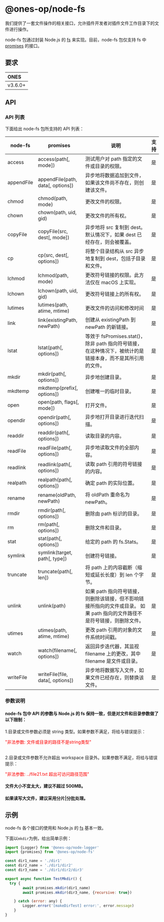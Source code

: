 # @ones-op/node-fs

我们提供了一套文件操作的相关接口，允许插件开发者对插件文件工作目录下的文件进行操作。

node-fs 包通过封装 Node.js 的 [fs](https://nodejs.cn/dist/latest-v16.x/docs/api/fs.html) 来实现。目前，node-fs 包仅支持 fs 中 [promises](https://nodejs.cn/dist/latest-v16.x/docs/api/fs.html#promise-api) 的接口。

## 要求

| ONES    |
| :------ |
| v3.6.0+ |

## API

### API 列表

下面给出 node-fs 包所支持的 API 列表：

| node-fs    | promises                          | 说明                                                                                                                      | 支持 |
| ---------- | --------------------------------- | ------------------------------------------------------------------------------------------------------------------------- | ---- |
| access     | access(path[, mode])              | 测试用户对 path 指定的文件或目录的权限。                                                                                  | 是   |
| appendFile | appendFile(path, data[, options]) | 异步地将数据追加到文件，如果该文件尚不存在，则创建该文件。                                                                | 是   |
| chmod      | chmod(path, mode)                 | 更改文件的权限。                                                                                                          | 是   |
| chown      | chown(path, uid, gid)             | 更改文件的所有权。                                                                                                        | 是   |
| copyFile   | copyFile(src, dest[, mode])       | 异步地将 src 复制到 dest。 默认情况下，如果 dest 已经存在，则会被覆盖。                                                   | 是   |
| cp         | cp(src, dest[, options])          | 将整个目录结构从 src 异步地复制到 dest，包括子目录和文件。                                                                | 是   |
| lchmod     | lchmod(path, mode)                | 更改符号链接的权限。此方法仅在 macOS 上实现。                                                                             | 是   |
| lchown     | lchown(path, uid, gid)            | 更改符号链接上的所有权。                                                                                                  | 是   |
| lutimes    | lutimes(path, atime, mtime)       | 更改文件的访问和修改时间                                                                                                  | 是   |
| link       | link(existingPath, newPath)       | 创建从 existingPath 到 newPath 的新链接。                                                                                 | 是   |
| lstat      | lstat(path[, options])            | 等效于 fsPromises.stat()，除非 path 指向符号链接，在这种情况下，被统计的是链接本身，而不是其所引用的文件。                | 是   |
| mkdir      | mkdir(path[, options])            | 异步地创建目录。                                                                                                          | 是   |
| mkdtemp    | mkdtemp(prefix[, options])        | 创建唯一的临时目录。                                                                                                      | 是   |
| open       | open(path, flags[, mode])         | 打开文件。                                                                                                                | 是   |
| opendir    | opendir(path[, options])          | 异步地打开目录进行迭代扫描。                                                                                              | 是   |
| readdir    | readdir(path[, options])          | 读取目录的内容。                                                                                                          | 是   |
| readFile   | readFile(path[, options])         | 异步地读取文件的全部内容。                                                                                                | 是   |
| readlink   | readlink(path[, options])         | 读取 path 引用的符号链接的内容。                                                                                          | 是   |
| realpath   | realpath(path[, options])         | 确定 path 的实际位置。                                                                                                    | 是   |
| rename     | rename(oldPath, newPath)          | 将 oldPath 重命名为 newPath。                                                                                             | 是   |
| rmdir      | rmdir(path[, options])            | 删除由 path 标识的目录。                                                                                                  | 是   |
| rm         | rm(path[, options])               | 删除文件和目录。                                                                                                          | 是   |
| stat       | stat(path[, options])             | 给定的 path 的 fs.Stats。                                                                                                 | 是   |
| symlink    | symlink(target, path[, type])     | 创建符号链接。                                                                                                            | 是   |
| truncate   | truncate(path[, len])             | 将 path 上的内容截断（缩短或延长长度）到 len 个字节。                                                                     | 是   |
| unlink     | unlink(path)                      | 如果 path 指向符号链接，则删除该链接，但不影响链接所指向的文件或目录。 如果 path 指向的文件路径不是符号链接，则删除文件。 | 是   |
| utimes     | utimes(path, atime, mtime)        | 更改 path 引用的对象的文件系统时间戳。                                                                                    | 是   |
| watch      | watch(filename[, options])        | 返回异步迭代器，其监视 filename 上的更改，其中 filename 是文件或目录。                                                    | 是   |
| writeFile  | writeFile(file, data[, options])  | 异步地将数据写入文件，如果文件已经存在，则替换该文件。                                                                    | 是   |

### 参数说明

#### node-fs 包中 API 的参数与 Node.js 的 fs 保持一致，但是对文件和目录参数做了以下限制：

1.目录或文件参数必须是 string 类型。如果参数不满足，将给与错误提示：

<font color="#FF0000"> "非法参数: 文件或目录的路径不是string类型"</font> <br />
<br />

2.目录或文件参数不允许超出 workspace 目录外。如果参数不满足，将给与错误提示：

<font color="#FF0000"> "非法参数: ../file21.txt 超出可访问路径范围" </font> <br />

#### 文件大小不宜太大，建议不超过 500MB。

#### 如果读写大文件，建议采用分片|分批处理。

## 示例

node-fs 各个接口的使用和 Node.js 的 [fs](https://nodejs.cn/dist/latest-v16.x/docs/api/fs.html) 基本一致。

下面以`mkdir`为例，给出简单示例：

```javascript
import {Logger} from '@ones-op/node-logger'
import {promises} from '@ones-op/node-fs'

const dir1_name = './dir1'
const dir2_name = './dir1/dir2'
const dir3_name = './dir1/dir2/dir3'

export async function TestMkdir() {
  try {
        await promises.mkdir(dir1_name)
        await promises.mkdir(dir3_name, {recursive: true})

    } catch (error: any) {
        Logger.error('[makeDirTest] error:', error.message)
    }
}
```
